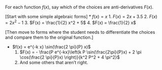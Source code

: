 For each function $f(x)$, say which of the choices are anti-derivatives $F(x)$.


[Start with some simple algebraic forms]
* $f(x) = x$
    1. $F(x) = 2 x + 3.5$
    2. $F(x) = 2 x^2 - 1$
    3. $F(x) = \frac{1}{2} x^2 + 5$
    4. $F(x) = \frac{1}{2} x$
    
[Then move to forms where the student needs to differentiate the choices and compare them to the original function.]

* $f(x) = e^{-k x} \sin(\frac{2 \pi}{P} x)$
    1. $F(x) = - \frac{P e^{-kx}\left(k P \sin(\frac{2\pi}{P}x) + 2 \pi \cos(\frac{2 \pi}{P}x) \right)}{k^2 P^2 + 4 \pi^2}$
    2. And some others that aren't right.
